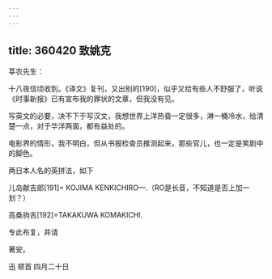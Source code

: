 ```yaml
---
---
---
```

title: 360420 致姚克
---




莘农先生：

十八夜信顷收到。《译文》复刊，又出别的[190]，似乎又给有些人不舒服了，听说《时事新报》已有宣布我的罪状的文章，但我没有见。

写英文的必要，决不下于写汉文，我想世界上洋热昏一定很多，淋一桶冷水，给清楚一点，对于华洋两面，都有益处的。

电影界的情形，我不明白，但从书报检查员推测起来，那些官儿，也一定是笑剧中的脚色。

两日本人名的英拼法，如下

儿岛献吉郎[191]= KOJIMA KENKICHIRO—.（RO是长音，不知道是否上加一划？）

高桑驹吉[192]=TAKAKUWA KOMAKICHI.

专此布复，并请

著安。

迅 顿首 四月二十日